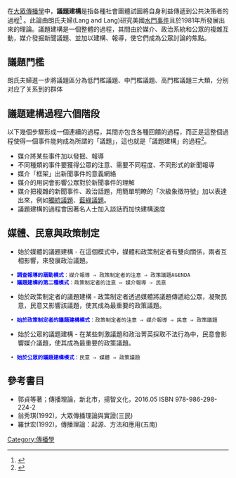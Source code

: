 在[[大眾傳播|大眾傳播學]]中，'''議題建構'''是指各種社會團體試圖將自身利益傳遞到公共決策者的過程<ref name=":0">{{Cite journal|title=Agenda Building as a Comparative Political Process|last=Cobb|first=Roger|last2=Ross|first2=Jennie-Keith|date=1976-01-01|journal=The American Political Science Review|issue=1|doi=10.2307/1960328|volume=70|pages=126–138|jstor=1960328|last3=Ross|first3=Marc Howard}}</ref> 。此論由朗氏夫婦(Lang and Lang)研究美國[[水門事件|水門事件]]且於1981年所發展出來的理論。議題建構是一個整體的過程，其間由於媒介、政治系統和公眾的複雜互動，媒介發掘新聞議題、並加以建構、報導，使它們成為公眾討論的焦點。

==議題門檻==
朗氏夫婦進一步將議題區分為低門檻議題、中門檻議題、高門檻議題三大類，分别对应了关系到的群体

==議題建構過程六個階段==
以下幾個步驟形成一個連續的過程，其間亦包含各種回饋的過程，而正是這整個過程使得一個事件能夠成為所謂的「議題」，這也就是「議題建構」的過程<ref>{{Cite web|url=http://reader.roodo.com/ponponcar531/archives/631252.html|title=議題建構|accessdate=2017-06-18|author=ponponcar531|date=2005-10-24|work=reader.roodo.com|publisher=樂多閱讀|language=zh-tw|archive-url=https://web.archive.org/web/20170623115755/http://reader.roodo.com/ponponcar531/archives/631252.html|archive-date=2017-06-23|dead-url=yes}}</ref>。
*媒介將某些事件加以發掘、報導
*不同種類的事件要獲得公眾的注意、需要不同程度、不同形式的新聞報導
*媒介「框架」出新聞事件的意義網絡
*媒介的用詞會影響公眾對於新聞事件的理解
*媒介把複雜的新聞事件、政治話題，用簡單明瞭的「次級象徵符號」加以表達出來，例如[[独统问题|獨統議題]]、[[台灣政治|藍綠議題]]。
*議題建構的過程會因著名人士加入談話而加快建構速度

==媒體、民意與政策制定==
*始於媒體的議題建構 - 在這個模式中，媒體和政策制定者有雙向關係，兩者互相影響，來發展政治議題。
  • '''<font color=Blue>調查報導的扇動模式</font>'''：媒介報導 ⇒ 政策制定者的注意 ⇒ 政策議題AGENDA
  • '''<font color=Blue>議題建構的第二種模式</font>'''：政策制定者的注意 ⇔ 媒介報導 ⇒ 民意
*始於政策制定者的議題建構 - 政策制定者透過媒體將議題傳遞給公眾，凝聚民意，民意又影響該議題，使其成為最重要的政策議題。
  • '''<font color=Blue>始於政策制定者的議題建構模式</font>'''：政策制定者的注意 ⇒ 媒介報導 ⇒ 民意 ⇒ 政策議題
*始於公眾的議題建構 - 在某些刺激議題和政治菁英採取不法行為中，民意會影響媒介議題，使其成為最重要的政策議題。
  • '''<font color=Blue>始於公眾的議題建構模式</font>'''：民意 ⇒ 媒體 ⇒ 政策議題

==參考書目==
*郭貞等著；傳播理論，新北市，揚智文化，2016.05 ISBN 978-986-298-224-2
*翁秀琪(1992)，大眾傳播理論與實證(三民)
*羅世宏(1992)，傳播理論：起源、方法和應用(五南)

[[Category:傳播學|Category:傳播學]]